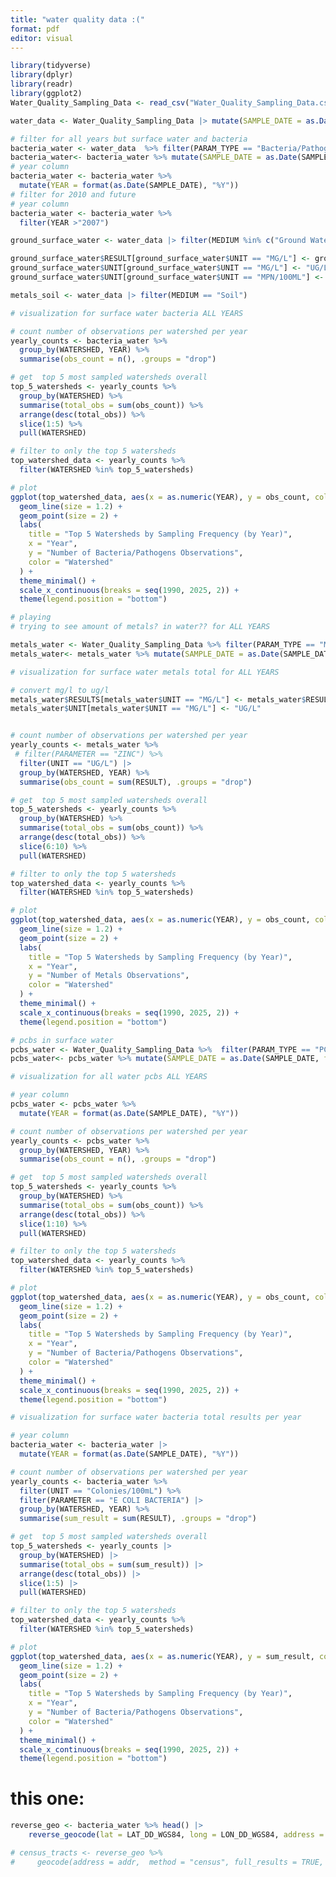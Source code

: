 ```yaml
---
title: "water quality data :("
format: pdf
editor: visual
---
```

```r
library(tidyverse)
library(dplyr)
library(readr)
library(ggplot2)
Water_Quality_Sampling_Data <- read_csv("Water_Quality_Sampling_Data.csv")
```


```r
water_data <- Water_Quality_Sampling_Data |> mutate(SAMPLE_DATE = as.Date(SAMPLE_DATE, format = "%m/%d/%Y %I:%M:%S %p")) %>% mutate(YEAR = format(as.Date(SAMPLE_DATE), "%Y")) %>% mutate(MONTH = format(as.Date(SAMPLE_DATE), "%m")) %>% filter(YEAR > "2007", YEAR < "2020")
```


```r
# filter for all years but surface water and bacteria
bacteria_water <- water_data  %>% filter(PARAM_TYPE == "Bacteria/Pathogens")
bacteria_water<- bacteria_water %>% mutate(SAMPLE_DATE = as.Date(SAMPLE_DATE, format = "%m/%d/%Y %I:%M:%S %p"))
# year column
bacteria_water <- bacteria_water %>%
  mutate(YEAR = format(as.Date(SAMPLE_DATE), "%Y"))
# filter for 2010 and future
# year column
bacteria_water <- bacteria_water %>%
  filter(YEAR >"2007")

```

```r
ground_surface_water <- water_data |> filter(MEDIUM %in% c("Ground Water", "Surface Water", UNIT != "Pounds (lbs)"), PARAM_TYPE %in% c("Metals", "Bacteria/Pathogens"), YEAR == "2014")

ground_surface_water$RESULT[ground_surface_water$UNIT == "MG/L"] <- ground_surface_water$RESULT[ground_surface_water$UNIT == "MG/L"] * 1000
ground_surface_water$UNIT[ground_surface_water$UNIT == "MG/L"] <- "UG/L"
ground_surface_water$UNIT[ground_surface_water$UNIT == "MPN/100ML"] <- "Colonies/100mL"
```

```r
metals_soil <- water_data |> filter(MEDIUM == "Soil")
```




```r
# visualization for surface water bacteria ALL YEARS

# count number of observations per watershed per year
yearly_counts <- bacteria_water %>%
  group_by(WATERSHED, YEAR) %>%
  summarise(obs_count = n(), .groups = "drop")

# get  top 5 most sampled watersheds overall
top_5_watersheds <- yearly_counts %>%
  group_by(WATERSHED) %>%
  summarise(total_obs = sum(obs_count)) %>%
  arrange(desc(total_obs)) %>%
  slice(1:5) %>%
  pull(WATERSHED)

# filter to only the top 5 watersheds
top_watershed_data <- yearly_counts %>%
  filter(WATERSHED %in% top_5_watersheds)

# plot
ggplot(top_watershed_data, aes(x = as.numeric(YEAR), y = obs_count, color = WATERSHED)) +
  geom_line(size = 1.2) +
  geom_point(size = 2) +
  labs(
    title = "Top 5 Watersheds by Sampling Frequency (by Year)",
    x = "Year",
    y = "Number of Bacteria/Pathogens Observations",
    color = "Watershed"
  ) +
  theme_minimal() +
  scale_x_continuous(breaks = seq(1990, 2025, 2)) +
  theme(legend.position = "bottom")
```


```r
# playing
# trying to see amount of metals? in water?? for ALL YEARS

metals_water <- Water_Quality_Sampling_Data %>% filter(PARAM_TYPE == "Metals") %>% filter(MEDIUM == "Surface Water") 
metals_water<- metals_water %>% mutate(SAMPLE_DATE = as.Date(SAMPLE_DATE, format = "%m/%d/%Y %I:%M:%S %p"))
```

```r
# visualization for surface water metals total for ALL YEARS

# convert mg/l to ug/l
metals_water$RESULTS[metals_water$UNIT == "MG/L"] <- metals_water$RESULTS[metals_water$UNIT == "MG/L"] * 1000
metals_water$UNIT[metals_water$UNIT == "MG/L"] <- "UG/L"


# count number of observations per watershed per year
yearly_counts <- metals_water %>%
 # filter(PARAMETER == "ZINC") %>%
  filter(UNIT == "UG/L") |>
  group_by(WATERSHED, YEAR) %>%
  summarise(obs_count = sum(RESULT), .groups = "drop")

# get  top 5 most sampled watersheds overall
top_5_watersheds <- yearly_counts %>%
  group_by(WATERSHED) %>%
  summarise(total_obs = sum(obs_count)) %>%
  arrange(desc(total_obs)) %>%
  slice(6:10) %>%
  pull(WATERSHED)

# filter to only the top 5 watersheds
top_watershed_data <- yearly_counts %>%
  filter(WATERSHED %in% top_5_watersheds)

# plot
ggplot(top_watershed_data, aes(x = as.numeric(YEAR), y = obs_count, color = WATERSHED)) +
  geom_line(size = 1.2) +
  geom_point(size = 2) +
  labs(
    title = "Top 5 Watersheds by Sampling Frequency (by Year)",
    x = "Year",
    y = "Number of Metals Observations",
    color = "Watershed"
  ) +
  theme_minimal() +
  scale_x_continuous(breaks = seq(1990, 2025, 2)) +
  theme(legend.position = "bottom")
```


```r
# pcbs in surface water
pcbs_water <- Water_Quality_Sampling_Data %>%  filter(PARAM_TYPE == "PCBs")
pcbs_water<- pcbs_water %>% mutate(SAMPLE_DATE = as.Date(SAMPLE_DATE, format = "%m/%d/%Y %I:%M:%S %p"))
```

```r
# visualization for all water pcbs ALL YEARS

# year column
pcbs_water <- pcbs_water %>%
  mutate(YEAR = format(as.Date(SAMPLE_DATE), "%Y"))

# count number of observations per watershed per year
yearly_counts <- pcbs_water %>%
  group_by(WATERSHED, YEAR) %>%
  summarise(obs_count = n(), .groups = "drop")

# get  top 5 most sampled watersheds overall
top_5_watersheds <- yearly_counts %>%
  group_by(WATERSHED) %>%
  summarise(total_obs = sum(obs_count)) %>%
  arrange(desc(total_obs)) %>%
  slice(1:10) %>%
  pull(WATERSHED)

# filter to only the top 5 watersheds
top_watershed_data <- yearly_counts %>%
  filter(WATERSHED %in% top_5_watersheds)

# plot
ggplot(top_watershed_data, aes(x = as.numeric(YEAR), y = obs_count, color = WATERSHED)) +
  geom_line(size = 1.2) +
  geom_point(size = 2) +
  labs(
    title = "Top 5 Watersheds by Sampling Frequency (by Year)",
    x = "Year",
    y = "Number of Bacteria/Pathogens Observations",
    color = "Watershed"
  ) +
  theme_minimal() +
  scale_x_continuous(breaks = seq(1990, 2025, 2)) +
  theme(legend.position = "bottom")
```

```r
# visualization for surface water bacteria total results per year

# year column
bacteria_water <- bacteria_water |>
  mutate(YEAR = format(as.Date(SAMPLE_DATE), "%Y"))

# count number of observations per watershed per year
yearly_counts <- bacteria_water %>%
  filter(UNIT == "Colonies/100mL") %>%
  filter(PARAMETER == "E COLI BACTERIA") |>
  group_by(WATERSHED, YEAR) %>% 
  summarise(sum_result = sum(RESULT), .groups = "drop")

# get  top 5 most sampled watersheds overall
top_5_watersheds <- yearly_counts |>
  group_by(WATERSHED) |>
  summarise(total_obs = sum(sum_result)) |>
  arrange(desc(total_obs)) |>
  slice(1:5) |>
  pull(WATERSHED)

# filter to only the top 5 watersheds
top_watershed_data <- yearly_counts %>%
  filter(WATERSHED %in% top_5_watersheds)

# plot
ggplot(top_watershed_data, aes(x = as.numeric(YEAR), y = sum_result, color = WATERSHED)) +
  geom_line(size = 1.2) +
  geom_point(size = 2) +
  labs(
    title = "Top 5 Watersheds by Sampling Frequency (by Year)",
    x = "Year",
    y = "Number of Bacteria/Pathogens Observations",
    color = "Watershed"
  ) +
  theme_minimal() +
  scale_x_continuous(breaks = seq(1990, 2025, 2)) +
  theme(legend.position = "bottom")
```




# this one:

```r
reverse_geo <- bacteria_water %>% head() |>
    reverse_geocode(lat = LAT_DD_WGS84, long = LON_DD_WGS84, address = addr, method = "osm")
```
```r
# census_tracts <- reverse_geo %>%
#     geocode(address = addr,  method = "census", full_results = TRUE, api_options = list(census_return_type = 'geographies'))
```

